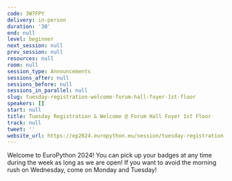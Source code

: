 ```yaml
---
code: 3W7FPY
delivery: in-person
duration: '30'
end: null
level: beginner
next_session: null
prev_session: null
resources: null
room: null
session_type: Announcements
sessions_after: null
sessions_before: null
sessions_in_parallel: null
slug: tuesday-registration-welcome-forum-hall-foyer-1st-floor
speakers: []
start: null
title: Tuesday Registration & Welcome @ Forum Hall Foyer 1st Floor
track: null
tweet: ''
website_url: https://ep2024.europython.eu/session/tuesday-registration-welcome-forum-hall-foyer-1st-floor
---
```


Welcome to EuroPython 2024! You can pick up your badges at any time during the week as long as we are open! If you want to avoid the morning rush on Wednesday, come on Monday and Tuesday!
